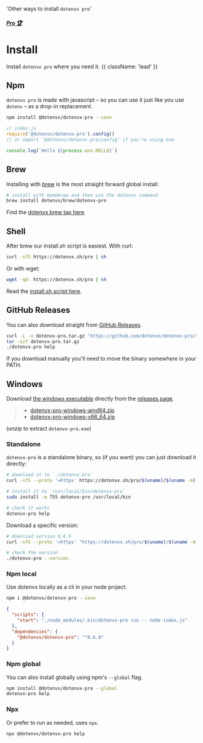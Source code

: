 
  'Other ways to install `dotenvx pro`'

##### [Pro 🏆](/docs/pro)
# Install

Install `dotenvx pro` where you need it. {{ className: 'lead' }}

<InstallProCodeGroup />

## Npm

`dotenvx pro` is made with javascript – so you can use it just like you use `dotenv` – as a drop-in replacement.

```bash
npm install @dotenvx/dotenvx-pro --save
```
```js
// index.js
require('@dotenvx/dotenvx-pro').config()
// or import '@dotenvx/dotenvx-pro/config' if you're using esm

console.log(`Hello ${process.env.HELLO}`)
```

## Brew

Installing with [brew](https://brew.sh) is the most straight forward global install:

```bash
# install with Homebrew and then use the dotenvx command
brew install dotenvx/brew/dotenvx-pro
```

Find the [dotenvx brew tap here](https://github.com/dotenvx/homebrew-brew).

## Shell

After brew our install.sh script is easiest. With curl:

```bash
curl -sfS https://dotenvx.sh/pro | sh
```

Or with wget:

```bash
wget -qO- https://dotenvx.sh/pro | sh
```

Read the [install.sh script here](https://github.com/dotenvx/dotenvx.sh/blob/main/install.sh).

## GitHub Releases

You can also download straight from [GitHub Releases](https://github.com/dotenvx/dotenvx-pro/releases).

```bash
curl -L -o dotenvx-pro.tar.gz "https://github.com/dotenvx/dotenvx-pro/releases/latest/download/dotenvx-pro-$(uname -s)-$(uname -m).tar.gz"
tar -xzf dotenvx-pro.tar.gz
./dotenvx-pro help
```

<Note>
  If you download manually you'll need to move the binary somewhere in your PATH.
</Note>

## Windows

Download [the windows executable](https://github.com/dotenvx/dotenvx-pro/releases) directly from the [releases page](https://github.com/dotenvx/dotenvx-pro/releases).

> * [dotenvx-pro-windows-amd64.zip
](https://github.com/dotenvx-pro/releases/raw/main/latest/dotenvx-pro-windows-amd64.zip)
> * [dotenvx-pro-windows-x86_64.zip
](https://github.com/dotenvx/releases/raw/main/latest/dotenvx-pro-windows-x86_64.zip)

(unzip to extract `dotenvx-pro.exe`)

### Standalone

`dotenvx-pro` is a standalone binary, so (if you want) you can just download it directly:

```sh
# download it to `./dotenvx-pro`
curl -sfS --proto '=https' https://dotenvx.sh/pro/$(uname)/$(uname -m).tgz | tar xz

# install it to `/usr/local/bin/dotenvx-pro`
sudo install -m 755 dotenvx-pro /usr/local/bin

# check it works
dotenvx-pro help
```

Download a specific version:

```sh
# download version 0.6.9
curl -sfS --proto '=https' "https://dotenvx.sh/pro/$(uname)/$(uname -m).tgz?version=v0.6.9" | tar xz

# check the version
./dotenvx-pro --version
```

### Npm local

Use dotenvx locally as a cli in your node project.

```sh
npm i @dotenvx/dotenvx-pro --save
```
```json
{
  "scripts": {
    "start": "./node_modules/.bin/dotenvx-pro run -- node index.js"
  },
  "dependencies": {
    "@dotenvx/dotenvx-pro": "^0.6.0"
  }
}
```

### Npm global

You can also install globally using npm's `--global` flag.

```bash
npm install @dotenvx/dotenvx-pro --global
dotenvx-pro help
```

### Npx

Or prefer to run as needed, uses `npx`.

```bash
npx @dotenvx/dotenvx-pro help
```
